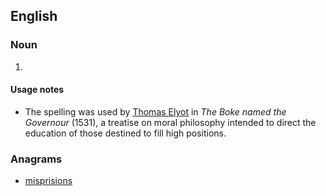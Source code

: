 ==English==

===Noun===
{{en-noun}}

# {{context|legal|rare|lang=en}} {{obsolete spelling of|misprision}}

====Usage notes====
* The spelling was used by [[w:Thomas Elyot|Thomas Elyot]] in ''The Boke named the Governour'' (1531), a treatise on moral philosophy intended to direct the education of those destined to fill high positions.

===Anagrams===
* [[misprisions#English|misprisions]]